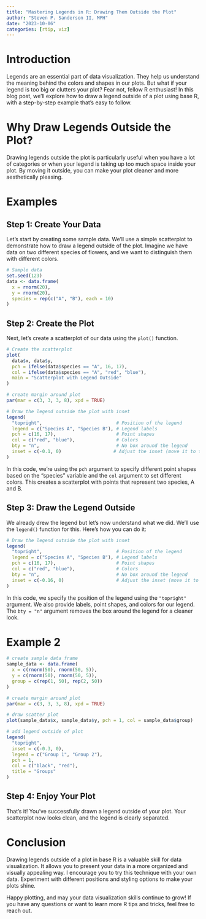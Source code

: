 ```yaml
---
title: "Mastering Legends in R: Drawing Them Outside the Plot"
author: "Steven P. Sanderson II, MPH"
date: "2023-10-06"
categories: [rtip, viz]
---
```


# Introduction

Legends are an essential part of data visualization. They help us understand the meaning behind the colors and shapes in our plots. But what if your legend is too big or clutters your plot? Fear not, fellow R enthusiast! In this blog post, we'll explore how to draw a legend outside of a plot using base R, with a step-by-step example that's easy to follow.

# Why Draw Legends Outside the Plot?

Drawing legends outside the plot is particularly useful when you have a lot of categories or when your legend is taking up too much space inside your plot. By moving it outside, you can make your plot cleaner and more aesthetically pleasing.

# Examples

## Step 1: Create Your Data

Let's start by creating some sample data. We'll use a simple scatterplot to demonstrate how to draw a legend outside of the plot. Imagine we have data on two different species of flowers, and we want to distinguish them with different colors.

```r
# Sample data
set.seed(123)
data <- data.frame(
  x = rnorm(20),
  y = rnorm(20),
  species = rep(c("A", "B"), each = 10)
)
```

## Step 2: Create the Plot

Next, let's create a scatterplot of our data using the `plot()` function.

```r
# Create the scatterplot
plot(
  data$x, data$y,
  pch = ifelse(data$species == "A", 16, 17),
  col = ifelse(data$species == "A", "red", "blue"),
  main = "Scatterplot with Legend Outside"
)

# create margin around plot
par(mar = c(3, 3, 3, 8), xpd = TRUE)

# Draw the legend outside the plot with inset
legend(
  "topright",                           # Position of the legend
  legend = c("Species A", "Species B"), # Legend labels
  pch = c(16, 17),                      # Point shapes
  col = c("red", "blue"),               # Colors
  bty = "n",                            # No box around the legend
  inset = c(-0.1, 0)                   # Adjust the inset (move it to the left
)
```

In this code, we're using the `pch` argument to specify different point shapes based on the "species" variable and the `col` argument to set different colors. This creates a scatterplot with points that represent two species, A and B.

## Step 3: Draw the Legend Outside

We already drew the legend but let's now understand what we did. We'll use the `legend()` function for this. Here's how you can do it:

``` r
# Draw the legend outside the plot with inset
legend(
  "topright",                           # Position of the legend
  legend = c("Species A", "Species B"), # Legend labels
  pch = c(16, 17),                      # Point shapes
  col = c("red", "blue"),               # Colors
  bty = "n",                            # No box around the legend
  inset = c(-0.16, 0)                   # Adjust the inset (move it to the left)
)
```

In this code, we specify the position of the legend using the `"topright"` argument. We also provide labels, point shapes, and colors for our legend. The `bty = "n"` argument removes the box around the legend for a cleaner look.

# Example 2

```r
# create sample data frame
sample_data <- data.frame(
  x = c(rnorm(50), rnorm(50, 5)), 
  y = c(rnorm(50), rnorm(50, 5)), 
  group = c(rep(1, 50), rep(2, 50))
)

# create margin around plot
par(mar = c(3, 3, 3, 8), xpd = TRUE)

# draw scatter plot
plot(sample_data$x, sample_data$y, pch = 1, col = sample_data$group)

# add legend outside of plot
legend(
  "topright", 
  inset = c(-0.3, 0), 
  legend = c("Group 1", "Group 2"), 
  pch = 1, 
  col = c("black", "red"), 
  title = "Groups"
)
```

## Step 4: Enjoy Your Plot

That's it! You've successfully drawn a legend outside of your plot. Your scatterplot now looks clean, and the legend is clearly separated.

# Conclusion

Drawing legends outside of a plot in base R is a valuable skill for data visualization. It allows you to present your data in a more organized and visually appealing way. I encourage you to try this technique with your own data. Experiment with different positions and styling options to make your plots shine.

Happy plotting, and may your data visualization skills continue to grow! If you have any questions or want to learn more R tips and tricks, feel free to reach out.
